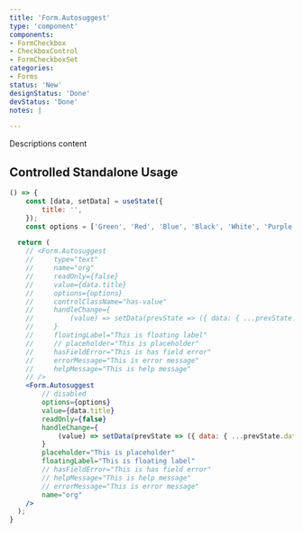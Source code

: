 ```yaml
---
title: 'Form.Autosuggest'
type: 'component'
components:
- FormCheckbox
- CheckboxControl
- FormCheckboxSet
categories:
- Forms
status: 'New'
designStatus: 'Done'
devStatus: 'Done'
notes: |

---
```


Descriptions content


## Controlled Standalone Usage

```jsx live
() => {
    const [data, setData] = useState({
        title: '',
    });
    const options = ['Green', 'Red', 'Blue', 'Black', 'White', 'Purple', 'Orange', 'Grey'];

  return (
    // <Form.Autosuggest
    //     type="text"
    //     name="org"
    //     readOnly={false}
    //     value={data.title}
    //     options={options}
    //     controlClassName="has-value"
    //     handleChange={
    //         (value) => setData(prevState => ({ data: { ...prevState.data, org: value } }))
    //     }
    //     floatingLabel="This is floating label"
    //     // placeholder="This is placeholder"
    //     hasFieldError="This is has field error"
    //     errorMessage="This is error message"
    //     helpMessage="This is help message"
    // />
    <Form.Autosuggest
        // disabled
        options={options}
        value={data.title}
        readOnly={false}
        handleChange={
            (value) => setData(prevState => ({ data: { ...prevState.data, org: value } }))
        }
        placeholder="This is placeholder"
        floatingLabel="This is floating label"
        // hasFieldError="This is has field error"
        // helpMessage="This is help message"
        // errorMessage="This is error message"
        name="org"
    />
  );
}
```
